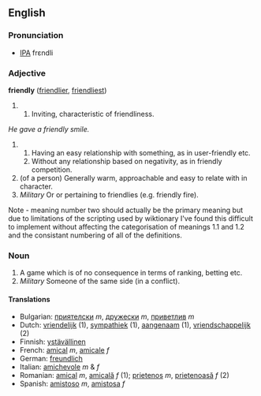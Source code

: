 ==English==
===Pronunciation===
*[[IPA]] frεndli
===Adjective===
'''friendly''' ([[friendlier]], [[friendliest]])

##Inviting, characteristic of friendliness.
''He gave a friendly smile.''
## Having an easy relationship with something, as in user-friendly etc.<br>
## Without any relationship based on negativity, as in friendly competition. 
#(of a person) Generally warm, approachable and easy to relate with in character.
#''Military'' Or or pertaining to friendlies (e.g. friendly fire).

Note - meaning number two should actually be the primary meaning but due to limitations of the scripting used by wiktionary I've found this difficult to implement without affecting the categorisation of meanings 1.1 and 1.2 and the consistant numbering of all of the definitions.

===Noun===
#A game which is of no consequence in terms of ranking, betting etc.
#''Military'' Someone of the same side (in a conflict).

==== Translations ====
*Bulgarian: [[приятелски]] ''m'', [[дружески]] ''m'', [[приветлив]] ''m''
*Dutch: [[vriendelijk]] (1), [[sympathiek]] (1), [[aangenaam]] (1), [[vriendschappelijk]] (2)
*Finnish: [[ystävällinen]]
*French: [[amical]] ''m'', [[amicale]] ''f''
*German: [[freundlich]]
*Italian: [[amichevole]] ''m'' & ''f''
*Romanian: [[amical]] ''m'', [[amicală]] ''f'' (1); [[prietenos]] ''m'', [[prietenoasă]] ''f'' (2) 
*Spanish: [[amistoso]] ''m'', [[amistosa]] ''f''